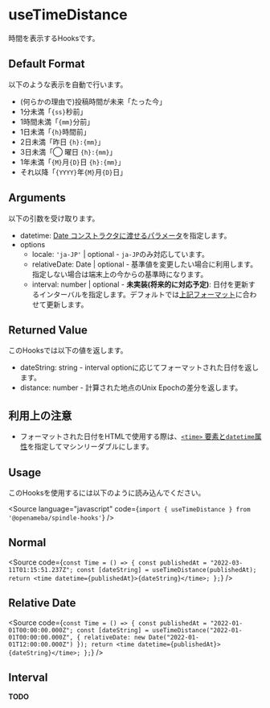 
<Meta of={useTimeDistanceStories} />

# useTimeDistance

時間を表示するHooksです。

## Default Format

以下のような表示を自動で行います。

- (何らかの理由で)投稿時間が未来「たった今」
- 1分未満「`{ss}`秒前」
- 1時間未満「`{mm}`分前」
- 1日未満「`{h}`時間前」
- 2日未満「昨日 `{h}:{mm}`」
- 3日未満「◯ 曜日 `{h}:{mm}`」
- 1年未満「`{M}`月`{D}`日 `{h}:{mm}`」
- それ以降「`{YYYY}`年`{M}`月`{D}`日」

## Arguments

以下の引数を受け取ります。

- datetime: [Date コンストラクタに渡せるパラメータ](https://developer.mozilla.org/en-US/docs/Web/JavaScript/Reference/Global_Objects/Date/Date#parameters)を指定します。
- options
  - locale: `'ja-JP'` | optional - `ja-JP`のみ対応しています。
  - relativeDate: Date | optional - 基準値を変更したい場合に利用します。指定しない場合は端末上の今からの基準時になります。
  - interval: number | optional - **未実装(将来的に対応予定)**: 日付を更新するインターバルを指定します。デフォルトでは[上記フォーマット](#default-format)に合わせて更新します。

## Returned Value

このHooksでは以下の値を返します。

- dateString: string - interval optionに応じてフォーマットされた日付を返します。
- distance: number - 計算された地点のUnix Epochの差分を返します。

## 利用上の注意

- フォーマットされた日付をHTMLで使用する際は、[`<time>` 要素と`datetime`属性](https://developer.mozilla.org/en-US/docs/Web/API/HTMLTimeElement/dateTime)を指定してマシンリーダブルにします。

## Usage

このHooksを使用するには以下のように読み込んでください。

<Source
  language="javascript"
  code={`import { useTimeDistance } from '@openameba/spindle-hooks'`}
/>

## Normal

<Story of={useTimeDistanceStories.Normal} />

<Source
  code={`
const Time = () => {
  const publishedAt = "2022-03-11T01:15:51.237Z";
  const [dateString] = useTimeDistance(publishedAt);
  return <time datetime={publishedAt}>{dateString}</time>;
};
  `}
/>

## Relative Date

<Story of={useTimeDistanceStories.RelativeDate} />

<Source
  code={`
const Time = () => {
  const publishedAt = "2022-01-01T00:00:00.000Z";
  const [dateString] = useTimeDistance("2022-01-01T00:00:00.000Z", { relativeDate: new Date("2022-01-01T12:00:00.000Z") });
  return <time datetime={publishedAt}>{dateString}</time>;
};
  `}
/>

## Interval

**TODO**